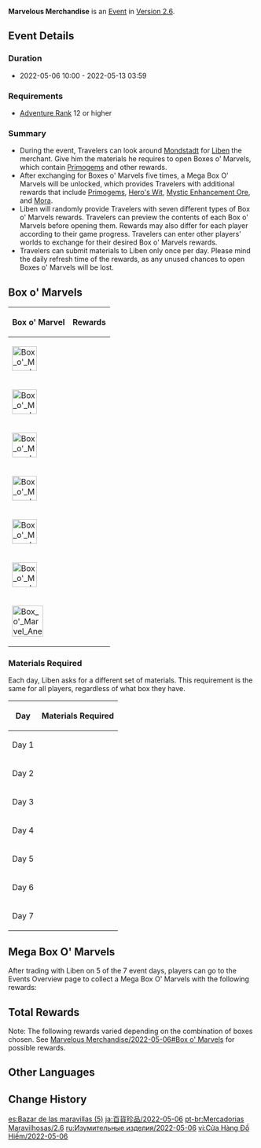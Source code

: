 {{EventTabs
|rootpage=Marvelous Merchandise/2022-05-06
|gallery=false
}}
{{Event
|name              = Marvelous Merchandise 2022-05-06
|image             = Marvelous Merchandise Event.jpg
|type              = In-Game
|time_known        = yes
|time_start        = 2022-05-06 10:00:00
|time_end          = 2022-05-13 03:59:59
|link              = https://genshin.hoyoverse.com/en/news/detail/20573
|characters        = Liben
}}
'''Marvelous Merchandise''' is an [[Event]] in [[Version 2.6]].

==Event Details==
===Duration===
* 2022-05-06 10:00 - 2022-05-13 03:59

===Requirements===
* [[Adventure Rank]] 12 or higher

===Summary===
* During the event, Travelers can look around [[Mondstadt]] for [[Liben]] the merchant. Give him the materials he requires to open Boxes o' Marvels, which contain [[Primogems]] and other rewards.
* After exchanging for Boxes o' Marvels five times, a Mega Box O' Marvels will be unlocked, which provides Travelers with additional rewards that include [[Primogems]], [[Hero's Wit]], [[Mystic Enhancement Ore]], and [[Mora]].
* Liben will randomly provide Travelers with seven different types of Box o' Marvels rewards. Travelers can preview the contents of each Box o' Marvels before opening them. Rewards may also differ for each player according to their game progress. Travelers can enter other players' worlds to exchange for their desired Box o' Marvels rewards.
* Travelers can submit materials to Liben only once per day. Please mind the daily refresh time of the rewards, as any unused chances to open Boxes o' Marvels will be lost.

==Box o' Marvels==
{| class="article-table tdc1"
!Box o' Marvel
!Rewards
|-
|[[File:Box o' Marvel Pyro 2021-01-23.png|50px|center]] {{Pyro}}
|{{Card|Primogem|40}}{{Card|Hero's Wit|6}}
|-
|[[File:Box o' Marvel Electro 2021-01-23.png|50px|center]] {{Electro}}
|{{Card|Primogem|40}}{{Card|Teachings of Freedom|3}}{{Card|Teachings of Resistance|3}}{{Card|Teachings of Ballad|3}}
|-
|[[File:Box o' Marvel Dendro 2021-01-23.png|50px|center]] {{Dendro}}
|{{Card|Primogem|40}}{{Card|Teachings of Prosperity|3}}{{Card|Teachings of Diligence|3}}{{Card|Teachings of Gold|3}}
|-
|[[File:Box o' Marvel Cryo 2021-01-23.png|50px|center]] {{Cryo}}
|{{Card|Primogem|40}}{{Card|Mora|60,000}}
|-
|[[File:Box o' Marvel Geo 2021-01-23.png|50px|center]] {{Geo}}
|{{Card|Primogem|40}}{{Card|Fine Enhancement Ore|10}}{{Card|Mystic Enhancement Ore|10}}
|-
|[[File:Box o' Marvel Hydro 2021-01-23.png|50px|center]] {{Hydro}}
|{{Card|Primogem|40}}{{Card|Mora|20,000}}{{Card|Hero's Wit|4}}
|-
|[[File:Box o' Marvel Anemo 2021-01-23.png|63px|center]] {{Anemo}}
|{{Card|Primogem|40}}{{Card|Mora|20,000}}{{Card|Mystic Enhancement Ore|8}}
|}

===Materials Required===
Each day, Liben asks for a different set of materials. This requirement is the same for all players, regardless of what box they have.
{| class="article-table tdc1 tdc2"
!Day
!Materials Required
|-
|Day 1
|{{Card|Apple|5}}{{Card|Fowl|5}}{{Card|Sweet Flower|5}}
|-
|Day 2
|{{Card|Sunsettia|5}}{{Card|Pinecone|5}}{{Card|Carrot|5}}
|-
|Day 3
|{{Card|Sweet Flower|5}}{{Card|Berry|5}}{{Card|Sunsettia|5}}
|-
|Day 4
|{{Card|Carrot|5}}{{Card|Mint|5}}{{Card|Raw Meat|5}}
|-
|Day 5
|{{Card|Radish|5}}{{Card|Pinecone|5}}{{Card|Fowl|5}}
|-
|Day 6
|{{Card|Raw Meat|5}}{{Card|Berry|5}}{{Card|Mint|5}}
|-
|Day 7
|{{Card|Bird Egg|5}}{{Card|Apple|5}}{{Card|Radish|5}}
|}

==Mega Box O' Marvels==
After trading with Liben on 5 of the 7 event days, players can go to the Events Overview page to collect a Mega Box O' Marvels with the following rewards:
{{Card|Primogem|100}}{{Card|Mora|50,000}}{{Card|Hero's Wit|3}}{{Card|Mystic Enhancement Ore|6}}

==Total Rewards==
{{Event Rewards
|Primogem = 380
|Mora = 50,000
|Hero's Wit = 3
|Mystic Enhancement Ore = 6
|sort = Primogem,Mora,Hero's Wit,Mystic Enhancement Ore
}}
Note: The following rewards varied depending on the combination of boxes chosen. See [[Marvelous Merchandise/2022-05-06#Box o' Marvels]] for possible rewards.
{{Event Rewards
|sort = Mora,Hero's Wit,Fine Enhancement Ore,Mystic Enhancement Ore,Teachings of Freedom,Teachings of Resistance,Teachings of Ballad,Teachings of Prosperity,Teachings of Diligence,Teachings of Gold
}}

==Other Languages==
{{Transclude|Marvelous Merchandise|Other Languages}}

==Change History==
{{Change History|2.6}}

[[es:Bazar de las maravillas (5)]]
[[ja:百貨珍品/2022-05-06]]
[[pt-br:Mercadorias Maravilhosas/2.6]]
[[ru:Изумительные изделия/2022-05-06]]
[[vi:Cửa Hàng Đồ Hiếm/2022-05-06]]